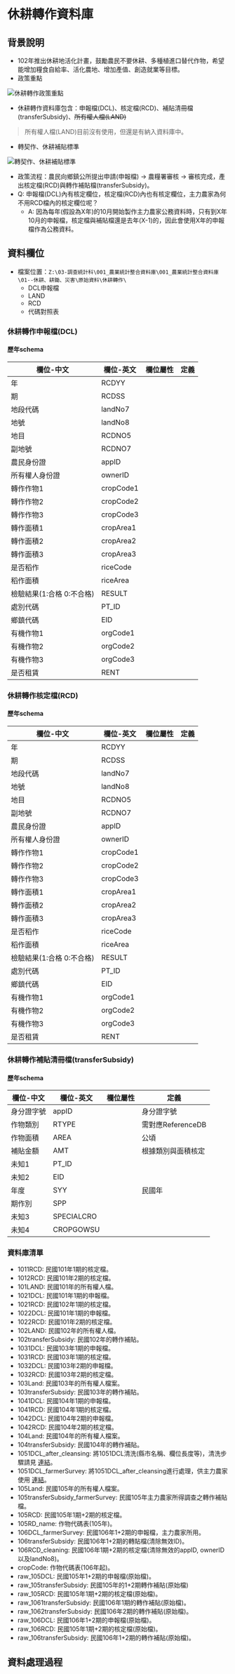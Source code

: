 # 休耕轉作資料庫

## 背景說明
- 102年推出休耕地活化計畫，鼓勵農民不要休耕、多種植進口替代作物，希望能增加糧食自給率、活化農地、增加產值、創造就業等目標。
- 政策重點

![](https://trello-attachments.s3.amazonaws.com/5a0117d243de779b5875b2b7/5b35a68220a68812ef5dda16/996c79f23fad909ba995902b75428503/fallow.png "休耕轉作政策重點")

- 休耕轉作資料庫包含：申報檔(DCL)、核定檔(RCD)、補貼清冊檔(transferSubsidy)、~~所有權人檔(LAND)~~

> 所有權人檔(LAND)目前沒有使用，但還是有納入資料庫中。

- 轉契作、休耕補貼標準

![](https://trello-attachments.s3.amazonaws.com/5a0117d243de779b5875b2b7/5b35a68220a68812ef5dda16/7ecec551ba11410549643c0906e035bc/2.png "轉契作、休耕補貼標準")

- 政策流程：農民向鄉鎮公所提出申請(申報檔) -> 農糧署審核 -> 審核完成，產出核定檔(RCD)與轉作補貼檔(transferSubsidy)。
- Q: 申報檔(DCL)內有核定欄位，核定檔(RCD)內也有核定欄位，主力農家為何不用RCD檔內的核定欄位呢？
  + A: 因為每年(假設為X年)的10月開始製作主力農家公務資料時，只有到X年10月的申報檔，核定檔與補貼檔還是去年(X-1)的，因此會使用X年的申報檔作為公務資料。

## 資料欄位

- 檔案位置：`Z:\03-調查統計科\001_農業統計整合資料庫\001_農業統計整合資料庫\01--休耕、耕鋤、災害\原始資料\休耕轉作\`
  + DCL申報檔
  + LAND
  + RCD
  + 代碼對照表

### 休耕轉作申報檔(DCL)

#### 歷年schema {-}

欄位-中文                 | 欄位-英文  | 欄位屬性        | 定義
--------------------------|------------|----------------|-----------
年                        | RCDYY      | | 
期                        | RCDSS      | | 
地段代碼                  | landNo7    | | 
地號                      | landNo8    | | 
地目                      | RCDNO5     | | 
副地號                    | RCDNO7     | | 
農民身份證                | appID      | | 
所有權人身份證            | ownerID    | | 
轉作作物1                 | cropCode1  | | 
轉作作物2                 | cropCode2  | | 
轉作作物3                 | cropCode3  | | 
轉作面積1                 | cropArea1  | | 
轉作面積2                 | cropArea2  | | 
轉作面積3                 | cropArea3  | | 
是否稻作                  | riceCode   | | 
稻作面積                  | riceArea   | | 
檢驗結果(1:合格 0:不合格) | RESULT     | | 
處別代碼                  | PT_ID      | | 
鄉鎮代碼                  | EID        | | 
有機作物1                 | orgCode1   | | 
有機作物2                 | orgCode2   | | 
有機作物3                 | orgCode3   | | 
是否租賃                  | RENT       | | 

### 休耕轉作核定檔(RCD)

#### 歷年schema {-}

欄位-中文                 | 欄位-英文  | 欄位屬性        | 定義
--------------------------|------------|----------------|-----------
年                        | RCDYY      | | 
期                        | RCDSS      | | 
地段代碼                  | landNo7    | | 
地號                      | landNo8    | | 
地目                      | RCDNO5     | | 
副地號                    | RCDNO7     | | 
農民身份證                | appID      | | 
所有權人身份證            | ownerID    | | 
轉作作物1                 | cropCode1  | | 
轉作作物2                 | cropCode2  | | 
轉作作物3                 | cropCode3  | | 
轉作面積1                 | cropArea1  | | 
轉作面積2                 | cropArea2  | | 
轉作面積3                 | cropArea3  | | 
是否稻作                  | riceCode   | | 
稻作面積                  | riceArea   | | 
檢驗結果(1:合格 0:不合格) | RESULT     | | 
處別代碼                  | PT_ID      | | 
鄉鎮代碼                  | EID        | | 
有機作物1                 | orgCode1   | | 
有機作物2                 | orgCode2   | | 
有機作物3                 | orgCode3   | | 
是否租賃                  | RENT       | | 

### 休耕轉作補貼清冊檔(transferSubsidy)

#### 歷年schema {-}

欄位-中文  | 欄位-英文  | 欄位屬性       | 定義
-----------|------------|----------------|-----------
身分證字號 | appID      |  | 身分證字號 
作物類別   | RTYPE      |  | 需對應ReferenceDB
作物面積   | AREA       |  | 公頃
補貼金額   | AMT        |  | 根據類別與面積核定
未知1      | PT_ID      |  |
未知2      | EID        |  |
年度       | SYY        |  | 民國年
期作別     | SPP        |  | 
未知3      | SPECIALCRO |  |
未知4      | CROPGOWSU  |  |

### 資料庫清單 {-}
- 1011RCD: 民國101年1期的核定檔。
- 1012RCD: 民國101年2期的核定檔。
- 101LAND: 民國101年的所有權人檔。
- 1021DCL: 民國101年1期的申報檔。
- 1021RCD: 民國102年1期的核定檔。
- 1022DCL: 民國101年1期的申報檔。
- 1022RCD: 民國101年2期的核定檔。
- 102LAND: 民國102年的所有權人檔。
- 102transferSubsidy: 民國102年的轉作補貼。
- 1031DCL: 民國103年1期的申報檔。
- 1031RCD: 民國103年1期的核定檔。
- 1032DCL: 民國103年2期的申報檔。
- 1032RCD: 民國103年2期的核定檔。
- 103Land: 民國103年的所有權人檔案。
- 103transferSubsidy: 民國103年的轉作補貼。
- 1041DCL: 民國104年1期的申報檔。
- 1041RCD: 民國104年1期的核定檔。
- 1042DCL: 民國104年2期的申報檔。
- 1042RCD: 民國104年2期的核定檔。
- 104Land: 民國104年的所有權人檔案。
- 104transferSubsidy: 民國104年的轉作補貼。
- 1051DCL_after_cleansing: 將1051DCL清洗(縣市名稱、欄位長度等)，清洗步驟請見 [連結](https://trello-attachments.s3.amazonaws.com/58f5cc1b87fa08bd1723b9ba/59082f65d7db81f5bf785cc0/e1bec0398c987eb96d03915369dc27e8/105DCL_cleansing.sql)。
- 1051DCL_farmerSurvey: 將1051DCL_after_cleansing進行處理，供主力農家使用 [連結](https://trello.com/c/PtPwtLPl/128-03%E4%BC%91%E8%80%95%E8%BD%89%E4%BD%9C%E7%94%B3%E5%A0%B1fallowdcl)。
- 105Land: 民國105年的所有權人檔案。
- 105transferSubsidy_farmerSurvey: 民國105年主力農家所得調查之轉作補貼檔。
- 105RCD: 民國105年1期+2期的核定檔。
- 105RD_name: 作物代碼表(105年)。
- 106DCL_farmerSurvey: 民國106年1+2期的申報檔，主力農家所用。
- 106transferSubsidy: 民國106年1+2期的轉貼檔(清除無效ID)。
- 106RCD_cleaning: 民國106年1期+2期的核定檔(清除無效的appID, ownerID以及landNo8)。
- cropCode: 作物代碼表(106年起)。
- raw_105DCL: 民國105年1+2期的申報檔(原始檔)。
- raw_105transferSubsidy: 民國105年的1+2期轉作補貼(原始檔)
- raw_105RCD: 民國105年1期+2期的核定檔(原始檔)。
- raw_1061transferSubsidy: 民國106年1期的轉作補貼(原始檔)。
- raw_1062transferSubsidy: 民國106年2期的轉作補貼(原始檔)。
- raw_106DCL: 民國106年1+2期的申報檔(原始檔)。
- raw_106RCD: 民國105年1期+2期的核定檔(原始檔)。
- raw_106transferSubsidy: 民國106年1+2期的轉作補貼(原始檔)。

## 資料處理過程
